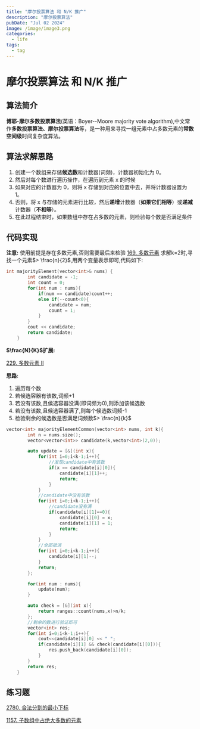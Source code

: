 ```yaml
---
title: "摩尔投票算法 和 N/K 推广"
description: "摩尔投票算法"
pubDate: "Jul 02 2024"
image: /image/image3.png
categories:
  - life
tags:
  - tag
---
```


# 摩尔投票算法 和 N/K 推广

## 算法简介

**博耶-摩尔多数投票算法**(英语：Boyer--Moore majority vote algorithm),中文常作**多数投票算法、摩尔投票算法**等，是一种用来寻找一组元素中占多数元素的**常数空间级**时间复杂度算法。

## 算法求解思路

1. 创建一个数组来存储**候选数**和计数器(词频)，计数器初始化为 0。
2. 然后对每个数进行遍历操作，在遍历到元素 x 的时候
3. 如果对应的计数器为 0，则将 x 存储到对应的位置中去，并将计数器设置为 1。
4. 否则，将 x 与存储的元素进行比较，然后**递增**计数器（**如果它们相等**）或**递减**计数器（**不相等**）。
5. 在此过程结束时，如果数组中存在占多数的元素，则检验每个数是否满足条件

## 代码实现

**注意:** 使用前提是存在多数元素,否则需要最后来检验
[169. 多数元素](https://leetcode.cn/problems/majority-element/)
求解k=2时,寻找一个元素$> \frac{n}{2}$,用两个变量表示即可,代码如下:

```cpp
int majorityElement(vector<int>& nums) {
        int candidate = -1;
        int count = 0;
        for(int num : nums){
            if(num == candidate)count++;
            else if(--count<0){
                candidate = num;
                count = 1;
            }
        }
        cout << candidate;
        return candidate;
    }
```

**$\frac{N}{K}$扩展:**

[229. 多数元素 II](https://leetcode.cn/problems/majority-element-ii/)

**思路:**

1. 遍历每个数
2. 若候选容器有该数,词频+1
3. 若没有该数,且侯选容器没满(即词频为0),则添加该候选数
4. 若没有该数,且候选容器满了,则每个候选数词频-1
5. 检验剩余的候选数是否满足词频数$> \frac{n}{k}$

```cpp
vector<int> majorityElementCommon(vector<int> nums, int k){
        int n = nums.size();
        vector<vector<int>> candidate(k,vector<int>(2,0));

        auto update = [&](int x){
            for(int i=0;i<k-1;i++){
                //发现candidate中有该数
                if(x == candidate[i][0]){
                    candidate[i][1]++;
                    return;
                }
            }
            //candidate中没有该数
            for(int i=0;i<k-1;i++){
                //candidate没有满
                if(candidate[i][1]==0){
                    candidate[i][0] = x;
                    candidate[i][1] = 1;
                    return;
                }
            }
            //全部抵消
            for(int i=0;i<k-1;i++){
                candidate[i][1]--;
            }
            return;
        };

        for(int num : nums){
            update(num);
        }

        auto check = [&](int x){
            return ranges::count(nums,x)>n/k;
        };
        //剩余的数进行验证即可
        vector<int> res;
        for(int i=0;i<k-1;i++){
            cout<<candidate[i][0] << " ";
            if(candidate[i][1] && check(candidate[i][0])){
                res.push_back(candidate[i][0]);
            }
        }
        return res;
    }
```

## 练习题

[2780. 合法分割的最小下标](https://leetcode.cn/problems/minimum-index-of-a-valid-split/)

[1157. 子数组中占绝大多数的元素](https://leetcode.cn/problems/online-majority-element-in-subarray/description/)
